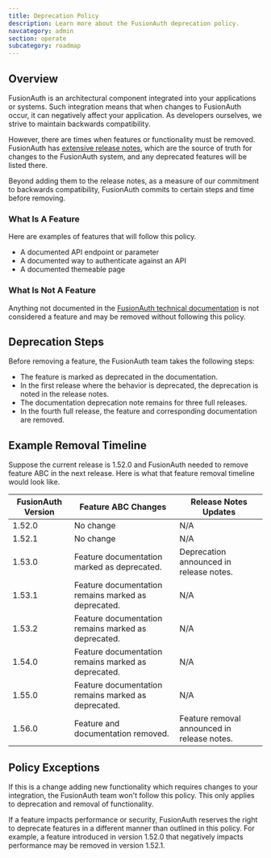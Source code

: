 ```yaml
---
title: Deprecation Policy
description: Learn more about the FusionAuth deprecation policy.
navcategory: admin
section: operate
subcategory: roadmap
---
```


## Overview

FusionAuth is an architectural component integrated into your applications or systems. Such integration means that when changes to FusionAuth occur, it can negatively affect your application. As developers ourselves, we strive to maintain backwards compatibility. 

However, there are times when features or functionality must be removed. FusionAuth has [extensive release notes](/docs/release-notes/), which are the source of truth for changes to the FusionAuth system, and any deprecated features will be listed there.

Beyond adding them to the release notes, as a measure of our commitment to backwards compatibility, FusionAuth commits to certain steps and time before removing.

### What Is A Feature

Here are examples of features that will follow this policy.

* A documented API endpoint or parameter
* A documented way to authenticate against an API
* A documented themeable page

### What Is Not A Feature

Anything not documented in the [FusionAuth technical documentation](/docs) is not considered a feature and may be removed without following this policy.

## Deprecation Steps 

Before removing a feature, the FusionAuth team takes the following steps:

* The feature is marked as deprecated in the documentation.
* In the first release where the behavior is deprecated, the deprecation is noted in the release notes.
* The documentation deprecation note remains for three full releases.
* In the fourth full release, the feature and corresponding documentation are removed.

## Example Removal Timeline

Suppose the current release is 1.52.0 and FusionAuth needed to remove feature ABC in the next release. Here is what that feature removal timeline would look like.

| FusionAuth Version    | Feature ABC Changes | Release Notes Updates |
| -------- | ------- | ------- |
| 1.52.0  | No change | N/A |
| 1.52.1  | No change | N/A |
| 1.53.0  | Feature documentation marked as deprecated. | Deprecation announced in release notes. |
| 1.53.1  | Feature documentation remains marked as deprecated. | N/A |
| 1.53.2  | Feature documentation remains marked as deprecated. | N/A |
| 1.54.0  | Feature documentation remains marked as deprecated. | N/A |
| 1.55.0  | Feature documentation remains marked as deprecated. | N/A |
| 1.56.0  | Feature and documentation removed. | Feature removal announced in release notes. |

## Policy Exceptions

If this is a change adding new functionality which requires changes to your integration, the FusionAuth team won't follow this policy. This only applies to deprecation and removal of functionality.

If a feature impacts performance or security, FusionAuth reserves the right to deprecate features in a different manner than outlined in this policy. For example, a feature introduced in version 1.52.0 that negatively impacts performance may be removed in version 1.52.1.
